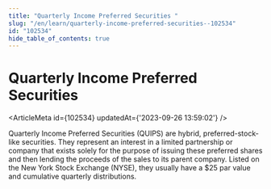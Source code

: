 ```yaml
---
title: "Quarterly Income Preferred Securities "
slug: "/en/learn/quarterly-income-preferred-securities--102534"
id: "102534"
hide_table_of_contents: true
---
```



# Quarterly Income Preferred Securities 

<ArticleMeta id={102534} updatedAt={'2023-09-26 13:59:02'} />
<div className='border-solid border-b border-t-0 my-4 border-[var(--ifm-color-gray-300)]' />

Quarterly Income Preferred Securities (QUIPS) are hybrid, preferred-stock-like securities. They represent an interest in a limited partnership or company that exists solely for the purpose of issuing these preferred shares and then lending the proceeds of the sales to its parent company. Listed on the New York Stock Exchange (NYSE), they usually have a $25 par value and cumulative quarterly distributions.
